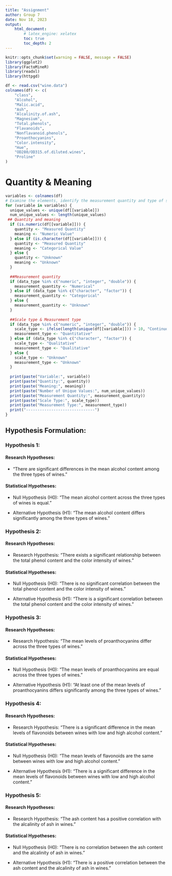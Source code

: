 ```yaml
---
title: "Assignment"
author: Group 7
date: Nov 18, 2023
output: 
    html_document:
        # latex_engine: xelatex
        toc: true
        toc_depth: 2
---
```


```r

knitr::opts_chunk$set(warning = FALSE, message = FALSE) 
library(ggplot2)
library(FactoMineR)
library(readxl)
library(httpgd)
```

```r
df <- read.csv("wine.data")
colnames(df) <- c(
    "class",
    "Alcohol",
    "Malic.acid",
    "Ash",
    "Alcalinity.of.ash",
    "Magnesium",
    "Total.phenols",
    "Flavanoids",
    "Nonflavanoid.phenols",
    "Proanthocyanins",
    "Color.intensity",
    "Hue",
    "OD280/OD315.of.diluted.wines",
    "Proline"
)
```

# Quantity & Meaning

```r
variables <- colnames(df)
# Examine the elements, identify the measurement quantity and type of scale
for (variable in variables) {
  unique_values <- unique(df[[variable]])
  num_unique_values <- length(unique_values)
 ## Quantity and meaning
  if (is.numeric(df[[variable]])) {
    quantity <- "Measured Quantity"
    meaning <- "Numeric Value"
  } else if (is.character(df[[variable]])) {
    quantity <- "Measured Quantity"
    meaning <- "Categorical Value"
  } else {
    quantity <- "Unknown"
    meaning <- "Unknown"
  }
  
  ##Measurement quantity
  if (data_type %in% c("numeric", "integer", "double")) {
    measurement_quantity <- "Numerical"
  } else if (data_type %in% c("character", "factor")) {
    measurement_quantity <- "Categorical"
  } else {
    measurement_quantity <- "Unknown"
  }
  
  ##Scale type & Measurement type
  if (data_type %in% c("numeric", "integer", "double")) {
    scale_type <- ifelse(length(unique(df[[variable]])) > 10, "Continuous", "Discrete")
    measurement_type <- "Quantitative"
  } else if (data_type %in% c("character", "factor")) {
    scale_type <- "Qualitative"
    measurement_type <- "Qualitative"
  } else {
    scale_type <- "Unknown"
    measurement_type <- "Unknown"
  }
  
  print(paste("Variable:", variable))
  print(paste("Quantity:", quantity))
  print(paste("Meaning:", meaning))
  print(paste("Number of Unique Values:", num_unique_values))
  print(paste("Measurement Quantity:", measurement_quantity))
  print(paste("Scale Type:", scale_type))
  print(paste("Measurement Type:", measurement_type))
  print("------------------------------")
}
```

## Hypothesis Formulation:

### Hypothesis 1: 

#### Research Hypotheses:

* "There are significant differences in the mean alcohol content among the three types of wines."

#### Statistical Hypotheses:

* Null Hypothesis (H0): "The mean alcohol content across the three types of wines is equal."

* Alternative Hypothesis (H1): "The mean alcohol content differs significantly among the three types of wines."

### Hypothesis 2:

#### Research Hypotheses:

* Research Hypothesis: "There exists a significant relationship between the total phenol content and the color intensity of wines."

#### Statistical Hypotheses:

* Null Hypothesis (H0): "There is no significant correlation between the total phenol content and the color intensity of wines."

* Alternative Hypothesis (H1): "There is a significant correlation between the total phenol content and the color intensity of wines."

### Hypothesis 3:

#### Research Hypotheses:

* Research Hypothesis: "The mean levels of proanthocyanins differ across the three types of wines."

#### Statistical Hypotheses:

* Null Hypothesis (H0): "The mean levels of proanthocyanins are equal across the three types of wines."

* Alternative Hypothesis (H1): "At least one of the mean levels of proanthocyanins differs significantly among the three types of wines."

### Hypothesis 4:

#### Research Hypotheses:

* Research Hypothesis: "There is a significant difference in the mean levels of flavonoids between wines with low and high alcohol content."

#### Statistical Hypotheses:

* Null Hypothesis (H0): "The mean levels of flavonoids are the same between wines with low and high alcohol content."

* Alternative Hypothesis (H1): "There is a significant difference in the mean levels of flavonoids between wines with low and high alcohol content."

### Hypothesis 5:

#### Research Hypotheses:

* Research Hypothesis: "The ash content has a positive correlation with the alcalinity of ash in wines."

#### Statistical Hypotheses:

* Null Hypothesis (H0): "There is no correlation between the ash content and the alcalinity of ash in wines."

* Alternative Hypothesis (H1): "There is a positive correlation between the ash content and the alcalinity of ash in wines."